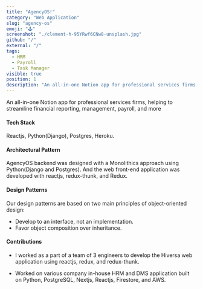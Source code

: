 ```yaml
---
title: "AgencyOS!"
category: "Web Application"
slug: "agency-os"
emoji: "🕹️"
screenshot: "./clement-h-95YRwf6CNw8-unsplash.jpg"
github: "/"
external: "/"
tags:
  - HRM
  - Payroll
  - Task Manager
visible: true
position: 1
description: "An all-in-one Notion app for professional services firms, helping to streamline financial reporting, management, payroll, and more"
---
```


An all-in-one Notion app for professional services firms, helping to streamline financial reporting, management, payroll, and more
#### __Tech Stack__
  Reactjs, Python(Django), Postgres, Heroku.

#### __Architectural Pattern__
  AgencyOS backend was designed with a Monolithics approach using Python(Django and Postgres).
  And the web front-end application was developed with reactjs, redux-thunk, and Redux.
#### __Design Patterns__
  Our design patterns are based on two main principles of object-oriented design:
- Develop to an interface, not an implementation.
- Favor object composition over inheritance.
#### __Contributions__ 
+ I  worked as a part of a team of 3 engineers to develop the Hiversa web application using reactjs, redux, and redux-thunk.

+ Worked on various company in-house HRM and DMS application built on Python, PostgreSQL, Nextjs, Reactjs, Firestore, and AWS.

